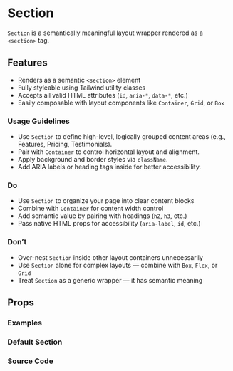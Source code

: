 
<Meta of={SectionStories} />

# Section

`Section` is a semantically meaningful layout wrapper rendered as a `<section>` tag.
## Features

- Renders as a semantic `<section>` element
- Fully styleable using Tailwind utility classes
- Accepts all valid HTML attributes (`id`, `aria-*`, `data-*`, etc.)
- Easily composable with layout components like `Container`, `Grid`, or `Box`

### Usage Guidelines

- Use `Section` to define high-level, logically grouped content areas (e.g., Features, Pricing, Testimonials).
- Pair with `Container` to control horizontal layout and alignment.
- Apply background and border styles via `className`.
- Add ARIA labels or heading tags inside for better accessibility.

### Do

- Use `Section` to organize your page into clear content blocks
- Combine with `Container` for content width control
- Add semantic value by pairing with headings (`h2`, `h3`, etc.)
- Pass native HTML props for accessibility (`aria-label`, `id`, etc.)

### Don’t

- Over-nest `Section` inside other layout containers unnecessarily
- Use `Section` alone for complex layouts — combine with `Box`, `Flex`, or `Grid`
- Treat `Section` as a generic wrapper — it has semantic meaning

## Props

<Controls of={SectionStories.Default} />

### Examples

### Default Section

<Canvas of={SectionStories.Default} />

### Source Code

<Source of={SectionStories.Default} language="tsx" />

